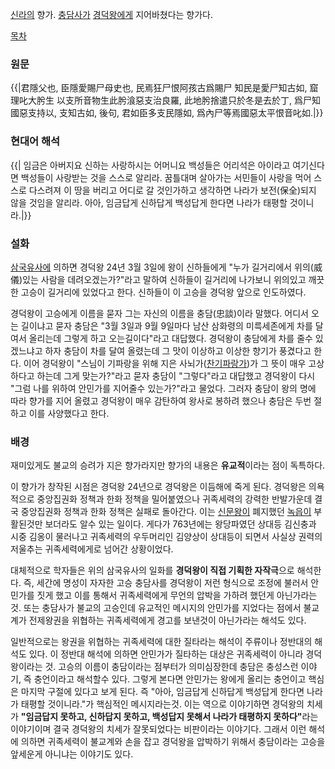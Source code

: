 [[신라]]의 향가. [[충담사]]가 [[경덕왕]]에게 지어바쳤다는 향가다.

[[목차]]

=== 원문 ===
{{|君隱父也,
臣隱愛賜尸母史也,
民焉狂尸恨阿孩古爲賜尸
知民是愛尸知古如,
窟理叱大肹生
以支所音物生此肹湌惡支治良羅,
此地肹捨遣只於冬是去於丁,
爲尸知國惡支持以, 支知古如,
後句, 君如臣多支民隱如,
爲內尸等焉國惡太平恨音叱如.|}} 

=== 현대어 해석 ===
{{|
임금은 아버지요
신하는 사랑하시는 어머니요
백성들은 어리석은 아이라고 여기신다면
백성들이 사랑받는 것을 스스로 알리라.
꿈틀대며 살아가는 서민들이
사랑을 먹어 스스로 다스려져
이 땅을 버리고 어디로 갈 것인가하고 생각하면
나라가 보전(保全)되지 않을 것임을 알리라.
아아, 임금답게 신하답게 백성답게 한다면
나라가 태평할 것이니라.|}}

=== 설화 ===

[[삼국유사]]에 의하면 경덕왕 24년 3월 3일에 왕이 신하들에게 "누가 길거리에서 위의(威儀)있는 사람을 데려오겠는가?"라고 말하여 신하들이 길거리에 나가보니 위의있고 깨끗한 고승이 길거리에 있었다고 한다. 신하들이 이 고승을 경덕왕 앞으로 인도하였다.

경덕왕이 고승에게 이름을 묻자 그는 자신의 이름을 충담(忠談)이라 말했다. 어디서 오는 길이냐고 묻자 충담은 "3월 3일과 9월 9일마다 남산 삼화령의 미륵세존에게 차를 달여서 올리는데 그렇게 하고 오는길이다"라고 대답했다. 경덕왕이 충담에게 차를 줄수 있겠느냐고 하자 충담이 차를 달여 올렸는데 그 맛이 이상하고 이상한 향기가 풍겼다고 한다. 이어 경덕왕이 "스님이 기파랑을 위해 지은 사뇌가([[찬기파랑가]])가 그 뜻이 매우 고상하다고 하는데 그게 맞는가?"라고 묻자 충담이 "그렇다"라고 대답했고 경덕왕이 다시 "그럼 나를 위하여 안민가를 지어줄수 있는가?"라고 물었다. 그러자 충담이 왕의 명에 따라 향가를 지어 올렸고 경덕왕이 매우 감탄하여 왕사로 봉하려 했으나 충담은 두번 절하고 이를 사양했다고 한다.

=== 배경 ===

재미있게도 불교의 승려가 지은 향가라지만 향가의 내용은 '''유교적'''이라는 점이 독특하다.

이 향가가 창작된 시점은 경덕왕 24년으로 경덕왕은 이듬해에 죽게 된다. 경덕왕은 의욕적으로 중앙집권화 정책과 한화 정책을 밀어붙였으나 귀족세력의 강력한 반발가운데 결국 중앙집권화 정책과 한화 정책은 실패로 돌아간다. 이는 [[신문왕]]이 폐지했던 [[녹읍]]이 부활된것만 보더라도 알수 있는 일이다. 게다가 763년에는 왕당파였던 상대등 김신충과 시중 김옹이 물러나고 귀족세력의 우두머리인 김양상이 상대등이 되면서 사실상 권력의 저울추는 귀족세력에게로 넘어간 상황이었다.

대체적으로 학자들은 위의 삼국유사의 일화를 '''경덕왕이 직접 기획한 자작극'''으로 해석한다. 즉, 세간에 명성이 자자한 고승 충담사를 경덕왕이 저런 형식으로 조정에 불러서 안민가를 짓게 했고 이를 통해서 귀족세력에게 무언의 압박을 가하려 했던게 아닌가라는 것. 또는 충담사가 불교의 고승인데 유교적인 메시지의 안민가를 지었다는 점에서 불교계가 전제왕권을 위협하는 귀족세력에게 경고를 보낸것이 아닌가라는 해석도 있다.

일반적으로는 왕권을 위협하는 귀족세력에 대한 질타라는 해석이 주류이나 정반대의 해석도 있다. 이 정반대 해석에 의하면 안민가가 질타하는 대상은 귀족세력이 아니라 경덕왕이라는 것. 고승의 이름이 충담이라는 점부터가 의미심장한데 충담은 충성스런 이야기, 즉 충언이라고 해석할수 있다. 그렇게 본다면 안민가는 왕에게 올리는 충언이고 핵심은 마지막 구절에 있다고 보게 된다. 즉 "아아, 임금답게 신하답게 백성답게 한다면 나라가 태평할 것이니라."가 핵심적인 메시지라는것. 이는 역으로 이야기하면 경덕왕의 치세가 '''"임금답지 못하고, 신하답지 못하고, 백성답지 못해서 나라가 태평하지 못하다"'''라는 이야기이며 결국 경덕왕의 치세가 잘못되었다는 비판이라는 이야기다. 그래서 이런 해석에 의하면 귀족세력이 불교계와 손을 잡고 경덕왕을 압박하기 위해서 충담이라는 고승을 앞세운게 아니냐는 이야기도 있다.
 
